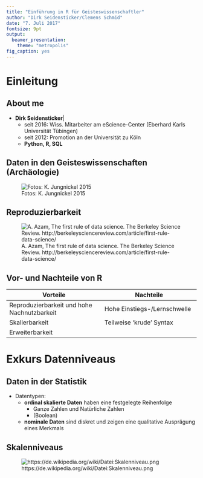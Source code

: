 ```yaml
---
title: "Einführung in R für Geisteswissenschaftler"
author: "Dirk Seidensticker/Clemens Schmid"
date: "7. Juli 2017"
fontsize: 9pt
output:
  beamer_presentation:
    theme: "metropolis"
fig_caption: yes
---
```




# Einleitung

## About me

* **Dirk Seidensticker**|
    * seit 2016: Wiss. Mitarbeiter am eScience-Center (Eberhard Karls Universität Tübingen)
    * seit 2012: Promotion an der Universität zu Köln
    * **Python, R, SQL**

## Daten in den Geisteswissenschaften (Archäologie)

![Fotos: K. Jungnickel 2015](../img/motivation01.png)

## Reproduzierbarkeit

![A. Azam, The first rule of data science. The Berkeley Science Review. http://berkeleysciencereview.com/article/first-rule-data-science/](http://i0.wp.com/sciencereview.berkeley.edu/wp-content/uploads/2014/04/spring_2014_azam_05.jpg)

## Vor- und Nachteile von R

|**Vorteile**|**Nachteile**|
|------------------------------------|------------------------------------|
|Reproduzierbarkeit und hohe Nachnutzbarkeit|Hohe Einstiegs-/Lernschwelle|
|Skalierbarkeit|Teilweise 'krude' Syntax|
|Erweiterbarkeit||



# Exkurs Datenniveaus

## Daten in der Statistik

* Datentypen:
    * **ordinal skalierte Daten** haben eine festgelegte Reihenfolge
        * Ganze Zahlen und Natürliche Zahlen
        * (Boolean)
    * **nominale Daten** sind diskret und zeigen eine qualitative Ausprägung eines Merkmals


## Skalenniveaus

![https://de.wikipedia.org/wiki/Datei:Skalenniveau.png](https://upload.wikimedia.org/wikipedia/commons/e/e3/Skalenniveau.png)